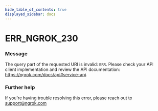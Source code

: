 ```yaml
---
hide_table_of_contents: true
displayed_sidebar: docs
---
```



# ERR_NGROK_230

### Message

The query part of the requested URI is invalid: `ERR`. Please check your API client implementation and review the API documentation: https://ngrok.com/docs/api#service-api.

<ErrorDetails error="err_ngrok_230" />

### Further help

If you're having trouble resolving this error, please reach out to [support@ngrok.com](mailto:support@ngrok.com?subject=Help%20with%20ERR_NGROK_230)

